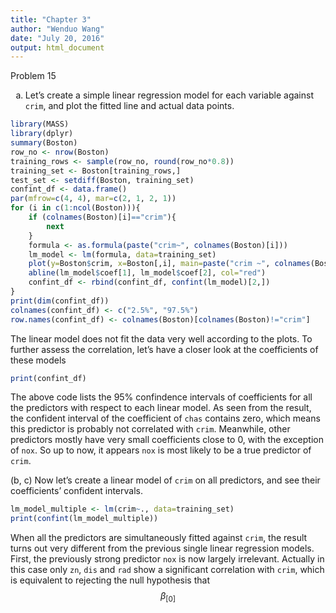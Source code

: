 ```yaml
---
title: "Chapter 3"
author: "Wenduo Wang"
date: "July 20, 2016"
output: html_document
---
```


Problem  15

(a)
Let's create a simple linear regression model for each variable against `crim`, and plot the fitted line and actual data points.
```r
library(MASS)
library(dplyr)
summary(Boston)
row_no <- nrow(Boston)
training_rows <- sample(row_no, round(row_no*0.8))
training_set <- Boston[training_rows,]
test_set <- setdiff(Boston, training_set)
confint_df <- data.frame()
par(mfrow=c(4, 4), mar=c(2, 1, 2, 1))
for (i in c(1:ncol(Boston))){
    if (colnames(Boston)[i]=="crim"){
        next
    }
    formula <- as.formula(paste("crim~", colnames(Boston)[i]))
    lm_model <- lm(formula, data=training_set)
    plot(y=Boston$crim, x=Boston[,i], main=paste("crim ~", colnames(Boston)[i]), pch=1, col="lightgray")
    abline(lm_model$coef[1], lm_model$coef[2], col="red")
    confint_df <- rbind(confint_df, confint(lm_model)[2,])
}
print(dim(confint_df))
colnames(confint_df) <- c("2.5%", "97.5%")
row.names(confint_df) <- colnames(Boston)[colnames(Boston)!="crim"]
```

The linear model does not fit the data very well according to the plots. To further assess the correlation, let's have a closer look at the coefficients of these models

```r
print(confint_df)
```

The above code lists the 95% confindence intervals of coefficients for all the predictors with respect to each linear model. As seen from the result, the confident interval of the coefficient of `chas` contains zero, which means this predictor is probably not correlated with `crim`. Meanwhile, other predictors mostly have very small coefficients close to 0, with the exception of `nox`. So up to now, it appears `nox` is most likely to be a true predictor of `crim`.

(b, c)
Now let's create a linear model of `crim` on all predictors, and see their coefficients' confident intervals.
```r
lm_model_multiple <- lm(crim~., data=training_set)
print(confint(lm_model_multiple))
```

When all the predictors are simultaneously fitted against `crim`, the result turns out very different from the previous single linear regression models.
First, the previously strong predictor `nox` is now largely irrelevant. Actually in this case only `zn`, `dis` and `rad` show a significant correlation with `crim`, which is equivalent to rejecting the null hypothesis that $$\beta_[0]$$